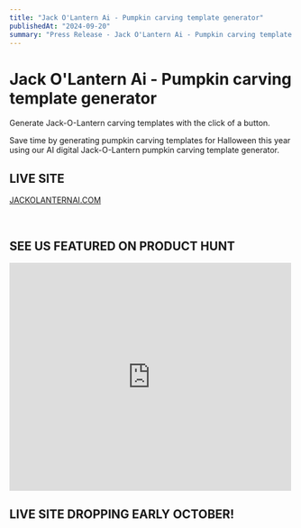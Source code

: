 ```yaml
---
title: "Jack O'Lantern Ai - Pumpkin carving template generator"
publishedAt: "2024-09-20"
summary: "Press Release - Jack O'Lantern Ai - Pumpkin carving template generator"
---
```


# Jack O'Lantern Ai - Pumpkin carving template generator


Generate Jack-O-Lantern carving templates with the click of a button.

Save time by generating pumpkin carving templates for Halloween this 
year using our AI digital Jack-O-Lantern pumpkin carving template 
generator.

## LIVE SITE
<a className="" href="https://jackolanternai.com">JACKOLANTERNAI.COM</a>

<br />

## SEE US FEATURED ON PRODUCT HUNT

<iframe  src="https://cards.producthunt.com/cards/products/607859" width="500" height="405" frameborder="0" scrolling="no" allowfullscreen></iframe>

<h2 className="text-center">LIVE SITE DROPPING EARLY OCTOBER!</h2>

<br />
